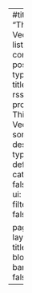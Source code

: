 ---
#title: "Thiago VedoVatto"
listing:
  contents: posts
  feed: 
    type: full
    title: "feed rss do professor Thiago VedoVatto"
  sort: "date desc"
  type: default
  categories: false
  sort-ui: false
  filter-ui: false
  
page-layout: full
title-block-banner: false
---